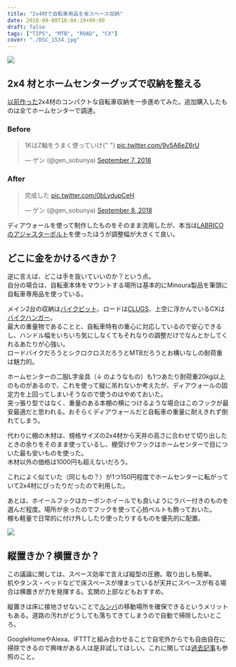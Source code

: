 ---
title: "2x4材で自転車用品を省スペース収納"
date: 2018-09-08T16:04:19+09:00
draft: false
tags: ["TIPS", "MTB", "ROAD", "CX"]
cover: "./DSC_1534.jpg"
---

![ ](./DSC_1534.jpg)

## 2x4 材とホームセンターグッズで収納を整える

[以前作った](/post/2015/12/bikestorage/)2x4材のコンパクトな自転車収納を一歩進めてみた。追加購入したものは全てホームセンターで調達。

### Before

<blockquote class="twitter-tweet">
  <p lang="ja" dir="ltr">
    1KはZ軸をうまく使っていけ{" "}
    <a href="https://t.co/9v5A6eZ6rU">pic.twitter.com/9v5A6eZ6rU</a>
  </p>
  &mdash; ゲン (@gen_sobunya) <a href="https://twitter.com/gen_sobunya/status/1038053972559376385?ref_src=twsrc%5Etfw">September 7, 2018</a>
</blockquote>

### After

<blockquote class="twitter-tweet">
  <p lang="ja" dir="ltr">
    完成した <a href="https://t.co/0bLydupCeH">pic.twitter.com/0bLydupCeH</a>
  </p>
  &mdash; ゲン (@gen_sobunya) <a href="https://twitter.com/gen_sobunya/status/1038314568794034176?ref_src=twsrc%5Etfw">September 8, 2018</a>
</blockquote>

ディアウォールを使って制作したものをそのまま流用したが、本当は[LABRICO のアジャスターボルト](https://amzn.to/2Cz3yWz)を使ったほうが調整幅が大きくて良い。

<Amzn asin="B01HTRVZ0A">

## どこに金をかけるべきか？

逆に言えば、どこは手を抜いていいのか？という点。  
自分の場合は、自転車本体をマウントする場所は基本的にMinoura製品を筆頭に自転車専用品を使っている。

メイン2台の収納は[バイクピット](https://amzn.to/2CzJO51)、ロードは[CLUGS](https://amzn.to/2CzJO51)、上空に浮かんでいるCXは[バイクハンガー](https://amzn.to/2wYF438)。  
最大の重量物であることと、自転車特有の重心に対応しているので安心できるし、ハンドル幅をいちいち気にしなくてもそれなりの調整だけでなんとかしてくれるあたりが心強い。  
ロードバイクだろうとシクロクロスだろうとMTBだろうとお構いなしの耐荷重は魅力的。

ホームセンターの二股L字金具（↓ のようなもの）も1つあたり耐荷重20kg以上のものがあるので、これを使って縦に吊れないか考えたが、ディアウォールの固定力を上回ってしまいそうなので使うのはやめておいた。  
突っ張り型ではなく、重量のある本棚の横につけるような場合はこのフックが最安最適だと思われる。おそらくディアウォールだと自転車の重量に耐えきれず倒れてしまう。

<Amzn asin="B01LXY81HG">

代わりに棚の木材は、規格サイズの2x4材から天井の高さに合わせて切り出したときの余りをそのまま使っているし、棚受けやフックはホームセンターで目についた最も安いものを使った。  
木材以外の価格は1000円も超えないだろう。

これによく似ていた（同じもの？）が1つ150円程度でホームセンターに転がっていて2x4材にぴったりだったので利用した。

<Amzn asin="B00TP4S874">

あとは、ホイールフックはカーボンホイールでも良いようにラバー付きのものを選んだ程度。場所が余ったのでフックを使って心拍ベルトも飾っておいた。  
棚も軽量で日常的に付け外ししたり使ったりするものを優先的に配置。

![ ](./DSC_1537.jpg)

## 縦置きか？横置きか？

この議論に関しては、スペース効率で言えば縦型の圧勝。取り出しも簡単。  
机やタンス・ベッドなどで床スペースが埋まっているが天井にスペースが有る場合は横置きが力を発揮する。玄関の上部などもおすすめ。

縦置きは床に接地させないことで[ルンバ](https://amzn.to/2Ze2rE2)の移動場所を確保できるというメリットもある。道路の汚れがどうしても落ちてきてしまうので自動で掃除したいところ。

GoogleHomeやAlexa、IFTTTと組み合わせることで自宅外からでも自由自在に掃除できるので興味がある人は是非試してほしい。これに関しては[過去記事](/post/2017/12/googlehomewithzwift/)も参照のこと。

<Amzn asin="B088HL6J9P">
